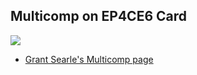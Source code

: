 == Multicomp on EP4CE6 Card ==

<img src="http://land-boards.com/blwiki/images/9/94/A-C4E10_Card_002.PNG"></img>

* [http://searle.hostei.com/grant/Multicomp/index.html Grant Searle's Multicomp page]
